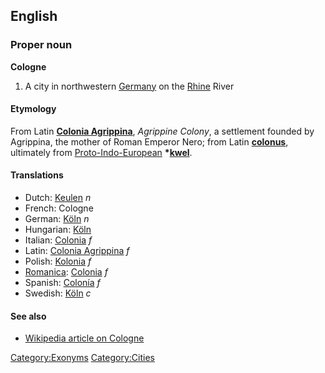 ==English==
===Proper noun===
'''Cologne'''

#A city in northwestern [[Germany]] on the [[Rhine]] River

====Etymology====
From Latin '''[[Colonia Agrippina]]''', ''Agrippine Colony'', a settlement founded by Agrippina, the mother of Roman Emperor Nero; from Latin '''[[colonus]]''', ultimately from [[Proto-Indo-European]] '''*[[kwel]]'''.

====Translations====
*Dutch: [[Keulen]] ''n''
*French: Cologne
*German: [[Köln]] ''n''
*Hungarian: [[Köln]]
*Italian: [[Colonia]] ''f''
*Latin: [[Colonia Agrippina]] ''f''
*Polish: [[Kolonia]] ''f''
*[[Romanica]]: [[Colonia]] ''f''
*Spanish: [[Colonía]] ''f''
*Swedish: [[Köln]] ''c''

====See also====
*[[w:Cologne|Wikipedia article on Cologne]]


[[Category:Exonyms]]
[[Category:Cities]]